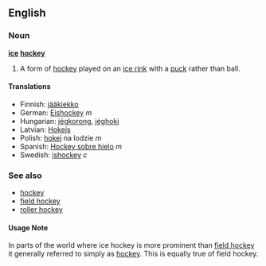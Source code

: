 ==English==
===Noun===
{{Wikipedia}}
'''[[ice]] [[hockey]]'''

#A form of [[hockey]] played on an [[ice rink]] with a [[puck]] rather than ball.

====Translations====
*Finnish: [[jääkiekko]]
*German: [[Eishockey]] ''m''
*Hungarian: [[jégkorong]], [[jéghoki]]
*Latvian: [[Hokejs]]
*Polish: [[hokej]] na lodzie ''m''
*Spanish: [[Hockey sobre hielo]] ''m''
*Swedish: [[ishockey]] ''c''

===See also===
*[[hockey]]
*[[field hockey]]
*[[roller hockey]]

====Usage Note====
In parts of the world where ice hockey is more prominent than [[field hockey]] it generally referred to simply as [[hockey]]. This is equally true of field hockey.